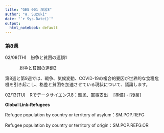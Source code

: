 ```yaml
---
title: "GES 001 演習8"
author: "H. Suzuki"
date: "`r Sys.Date()`"
output:
  html_notebook: default
---
```


### 第8週

02/08(TH)　紛争と貧困の連鎖1

            紛争と貧困の連鎖2

第8週と第9週では、戦争、気候変動、COVID-19の複合的要因が世界的な食糧危機を引き起こし、格差と貧困を加速させている現状について、議論します。

02/13(TU)　Rでデータサイエンス8：難民、軍事支出　 [[準備](https://ds-sl.github.io/intro2r/ges001/ges001-prep-8.nb.html)]・[授業]

**Global Link-Refugees**

Refugee population by country or territory of asylum：SM.POP.REFG

Refugee population by country or territory of origin：SM.POP.REFG.OR
